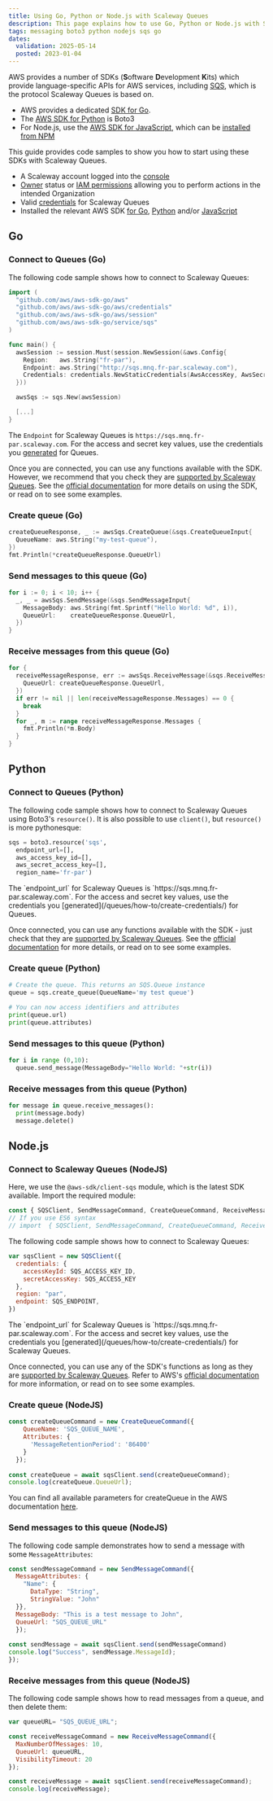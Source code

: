 ```yaml
---
title: Using Go, Python or Node.js with Scaleway Queues
description: This page explains how to use Go, Python or Node.js with Scaleway Queues and provides code samples
tags: messaging boto3 python nodejs sqs go
dates:
  validation: 2025-05-14
  posted: 2023-01-04
---
```



AWS provides a number of SDKs (**S**oftware **D**evelopment **K**its) which provide language-specific APIs for AWS services, including [SQS](/queues/concepts#sqs), which is the protocol Scaleway Queues is based on.

- AWS provides a dedicated [SDK for Go](https://aws.amazon.com/sdk-for-go/).
- The [AWS SDK for Python](https://aws.amazon.com/sdk-for-python/) is Boto3
- For Node.js, use the [AWS SDK for JavaScript](https://aws.amazon.com/sdk-for-javascript/), which can be [installed from NPM](https://github.com/aws/aws-sdk-js-v3#getting-started)

This guide provides code samples to show you how to start using these SDKs with Scaleway Queues.

<Requirements />

- A Scaleway account logged into the [console](https://console.scaleway.com)
- [Owner](/iam/concepts/#owner) status or [IAM permissions](/iam/concepts/#permission) allowing you to perform actions in the intended Organization
- Valid [credentials](/queues/how-to/create-credentials/) for Scaleway Queues
- Installed the relevant AWS SDK [for Go](https://aws.amazon.com/sdk-for-go/), [Python](https://aws.amazon.com/sdk-for-python/) and/or [JavaScript](https://aws.amazon.com/sdk-for-javascript/)

## Go

### Connect to Queues (Go)

The following code sample shows how to connect to Scaleway Queues:

```go
import (
  "github.com/aws/aws-sdk-go/aws"
  "github.com/aws/aws-sdk-go/aws/credentials"
  "github.com/aws/aws-sdk-go/aws/session"
  "github.com/aws/aws-sdk-go/service/sqs"
)

func main() {
  awsSession := session.Must(session.NewSession(&aws.Config{
    Region:   aws.String("fr-par"),
    Endpoint: aws.String("http://sqs.mnq.fr-par.scaleway.com"),
    Credentials: credentials.NewStaticCredentials(AwsAccessKey, AwsSecretKey, ""),
  }))

  awsSqs := sqs.New(awsSession)

  [...]
}
```

<Message type="note">

  The `Endpoint` for Scaleway Queues is `https://sqs.mnq.fr-par.scaleway.com`. For the access and secret key values, use the credentials you [generated](/queues/how-to/create-credentials/) for Queues.

</Message>

Once you are connected, you can use any functions available with the SDK. However, we recommend that you check they are [supported by Scaleway Queues](/queues/reference-content/queues-support/). See the [official documentation](https://pkg.go.dev/github.com/aws/aws-sdk-go/service/sqs) for more details on using the SDK, or read on to see some examples.

### Create queue (Go)

```go
createQueueResponse, _ := awsSqs.CreateQueue(&sqs.CreateQueueInput{
  QueueName: aws.String("my-test-queue"),
})
fmt.Println(*createQueueResponse.QueueUrl)
```

### Send messages to this queue (Go)

```go
for i := 0; i < 10; i++ {
  _, _ = awsSqs.SendMessage(&sqs.SendMessageInput{
    MessageBody: aws.String(fmt.Sprintf("Hello World: %d", i)),
    QueueUrl:    createQueueResponse.QueueUrl,
  })
}
```

### Receive messages from this queue (Go)

```go
for {
  receiveMessageResponse, err := awsSqs.ReceiveMessage(&sqs.ReceiveMessageInput{
    QueueUrl: createQueueResponse.QueueUrl,
  })
  if err != nil || len(receiveMessageResponse.Messages) == 0 {
    break
  }
  for _, m := range receiveMessageResponse.Messages {
    fmt.Println(*m.Body)
  }
}
```

## Python

### Connect to Queues (Python)

The following code sample shows how to connect to Scaleway Queues using Boto3's `resource()`. It is also possible to use `client()`, but `resource()` is more pythonesque:

```python
sqs = boto3.resource('sqs',
  endpoint_url=[],
  aws_access_key_id=[],
  aws_secret_access_key=[],
  region_name='fr-par')
```

<Message type="note">
  The `endpoint_url` for Scaleway Queues is `https://sqs.mnq.fr-par.scaleway.com`. For the access and secret key values, use the credentials you [generated](/queues/how-to/create-credentials/) for Queues.
</Message>

Once connected, you can use any functions available with the SDK - just check that they are [supported by Scaleway Queues](/queues/reference-content/queues-support/). See the [official documentation](https://boto3.amazonaws.com/v1/documentation/api/latest/index.html) for more details, or read on to see some examples.

### Create queue (Python)

```python
# Create the queue. This returns an SQS.Queue instance
queue = sqs.create_queue(QueueName='my test queue')

# You can now access identifiers and attributes
print(queue.url)
print(queue.attributes)
```

### Send messages to this queue (Python)

```python
for i in range (0,10):
  queue.send_message(MessageBody="Hello World: "+str(i))
```

### Receive messages from this queue (Python)

```python
for message in queue.receive_messages():
  print(message.body)
  message.delete()
```

## Node.js

### Connect to Scaleway Queues (NodeJS)

Here, we use the `@aws-sdk/client-sqs` module, which is the latest SDK available.
Import the required module:
```javascript
const { SQSClient, SendMessageCommand, CreateQueueCommand, ReceiveMessageCommand } = require("@aws-sdk/client-sqs");
// If you use ES6 syntax
// import  { SQSClient, SendMessageCommand, CreateQueueCommand, ReceiveMessageCommand } from "@aws-sdk/client-sqs"; 
```

The following code sample shows how to connect to Scaleway Queues:

```javascript
var sqsClient = new SQSClient({
  credentials: {
    accessKeyId: SQS_ACCESS_KEY_ID,
    secretAccessKey: SQS_ACCESS_KEY
  },
  region: "par",
  endpoint: SQS_ENDPOINT,
})
```

<Message type="note">
  The `endpoint_url` for Scaleway Queues is `https://sqs.mnq.fr-par.scaleway.com`. For the access and secret key values, use the credentials you [generated](/queues/how-to/create-credentials/) for Scaleway Queues.
</Message>

Once connected, you can use any of the SDK's functions as long as they are [supported by Scaleway Queues](/queues/reference-content/queues-support/). Refer to AWS's [official documentation](https://docs.aws.amazon.com/AWSJavaScriptSDK/latest/AWS/SQS.html) for more information, or read on to see some examples.

### Create queue (NodeJS)

```javascript
const createQueueCommand = new CreateQueueCommand({
    QueueName: 'SQS_QUEUE_NAME',
    Attributes: {
      'MessageRetentionPeriod': '86400'
    }
  });
    
const createQueue = await sqsClient.send(createQueueCommand);
console.log(createQueue.QueueUrl);
```

You can find all available parameters for createQueue in the AWS documentation [here](https://docs.aws.amazon.com/AWSJavaScriptSDK/latest/AWS/SQS.html#createQueue-property).

### Send messages to this queue (NodeJS)

The following code sample demonstrates how to send a message with some `MessageAttributes`:

```javascript
const sendMessageCommand = new SendMessageCommand({
  MessageAttributes: {
    "Name": {
      DataType: "String",
      StringValue: "John"
  }},
  MessageBody: "This is a test message to John",
  QueueUrl: "SQS_QUEUE_URL"
  });
  
const sendMessage = await sqsClient.send(sendMessageCommand)
console.log("Success", sendMessage.MessageId);
});
```

### Receive messages from this queue (NodeJS)

The following code sample shows how to read messages from a queue, and then delete them:

```javascript
var queueURL= "SQS_QUEUE_URL";

const receiveMessageCommand = new ReceiveMessageCommand({
  MaxNumberOfMessages: 10,
  QueueUrl: queueURL,
  VisibilityTimeout: 20
});

const receiveMessage = await sqsClient.send(receiveMessageCommand);
console.log(receiveMessage);
```
